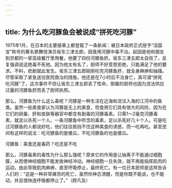 ```yaml
---
---
---
```

title: 为什么吃河豚鱼会被说成“拼死吃河豚”
---




1975年1月，在日本的主要报章上都登载了一条新闻：被日本政府正式授予“活国宝”称号的著名歌舞伎演员坂东三津五郎，因食用河豚中毒不治。起因是他和朋友到京都的一家高级餐厅里用餐，他要了四份河豚鱼肝。坂东三津五郎太自信了，反复强调说这绝毒不死他。因为他太有名了，厨师不好意思拒绝，只能满足了他的要求。不料，悲剧就此发生。坂东三津五郎刚刚吃完河豚鱼肝，就全身麻痹和抽搐。尽管采取了紧急送往医院救治的措施，他还是在7小时后不治身亡，真可谓“拼死吃河豚”了。这次事件不但让坂东三津五郎丢了性命，倒霉的厨师也因为违法供应过量的河豚鱼肝而丢了厨师执照。

那么，河豚鱼为什么这么毒呢？河豚是一种生活在近海和流注入海的江河中的鱼类。虽然一些美食家认为河豚是无上的美食，但食用它们具有很大的风险，因为在它们的卵巢、肝和皮肤等器官中都含有剧毒的河豚毒素。只需1～2毫克河豚毒素，就足以杀死一个人。一条河豚鱼中所含的毒素，足以杀死好几十个人。可是吃过河豚鱼的人都说好吃，他们往往抵挡不住这种美食的诱惑，而一吃再吃。甚至民间有这样的说法：吃河豚鱼的是傻瓜，不吃河豚鱼的也是傻瓜。

河豚鱼：美食还是毒药？吃还是不吃



那么，河豚毒素的毒性为什么那么强呢？原来它的作用是让钠离子不能通过细胞膜，从而使神经细胞不能发放神经冲动。神经细胞一旦失效，就不再能指挥肌肉的运动，由此导致肌肉麻痹，直至呼吸停止，最终死亡。有一位日本厨师是这样告诉人们的：“这是一种非常痛苦的死亡，虽然你神志清醒，但是你既不能说，也不能动，并且很快连呼吸都停止了。”（顾凡及）